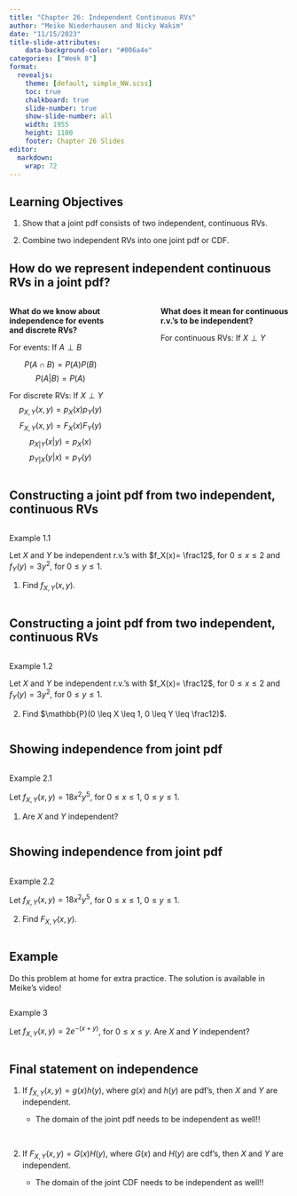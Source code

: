 ```yaml
---
title: "Chapter 26: Independent Continuous RVs"
author: "Meike Niederhausen and Nicky Wakim"
date: "11/15/2023"
title-slide-attributes:
    data-background-color: "#006a4e"
categories: ["Week 8"]
format: 
  revealjs:
    theme: [default, simple_NW.scss]
    toc: true
    chalkboard: true
    slide-number: true
    show-slide-number: all
    width: 1955
    height: 1100
    footer: Chapter 26 Slides
editor: 
  markdown: 
    wrap: 72
---
```


## Learning Objectives

1. Show that a joint pdf consists of two independent, continuous RVs.

2. Combine two independent RVs into one joint pdf or CDF.

## How do we represent independent continuous RVs in a joint pdf?

::: columns
::: {.column width="40%"}
**What do we know about independence for events and discrete RVs?**

For events: If $A \perp B$

$$P(A \cap B) = P(A)P(B)$$ $$P(A|B) = P(A)$$

For discrete RVs: If $X \perp Y$ $$p_{X,Y}(x,y) = p_{X}(x)p_{Y}(y)$$
$$F_{X,Y}(x,y) = F_{X}(x)F_{Y}(y)$$ $$p_{X|Y}(x|y) = p_{X}(x)$$
$$p_{Y|X}(y|x) = p_{Y}(y)$$
:::

::: {.column width="10%"}
:::

::: {.column width="50%"}
**What does it mean for continuous r.v.'s to be independent?**

For continuous RVs: If $X \perp Y$
:::

:::

## Constructing a joint pdf from two independent, continuous RVs

::: columns 
::: {.column width="30%"}
::: example
::: ex-title
Example 1.1
:::
::: ex-cont
Let $X$ and $Y$ be independent r.v.'s with
$f_X(x)= \frac12$, for $0 \leq x \leq 2$ and $f_Y(y)= 3y^2$, for
$0 \leq y \leq 1$.

1.  Find $f_{X,Y}(x,y)$.
:::
:::

:::
:::

## Constructing a joint pdf from two independent, continuous RVs

::: columns 
::: {.column width="30%"}
::: example
::: ex-title
Example 1.2
:::
::: ex-cont
Let $X$ and $Y$ be independent r.v.'s with
$f_X(x)= \frac12$, for $0 \leq x \leq 2$ and $f_Y(y)= 3y^2$, for
$0 \leq y \leq 1$.

2.  Find $\mathbb{P}(0 \leq X \leq 1, 0 \leq Y \leq \frac12)$.
:::
:::

:::
:::

## Showing independence from joint pdf

::: columns 
::: {.column width="30%"}
::: example
::: ex-title
Example 2.1
:::
::: ex-cont
Let $f_{X,Y}(x,y)= 18 x^2 y^5$, for
$0 \leq x \leq 1, \ 0 \leq y \leq 1$.

1.  Are $X$ and $Y$ independent?
:::
:::

:::
:::

## Showing independence from joint pdf

::: columns 
::: {.column width="30%"}
::: example
::: ex-title
Example 2.2
:::
::: ex-cont
Let $f_{X,Y}(x,y)= 18 x^2 y^5$, for
$0 \leq x \leq 1, \ 0 \leq y \leq 1$.

2.  Find $F_{X,Y}(x,y)$.
:::
:::

:::
:::

## Example

::: {.callout-important appearance="simple" icon="false"}
Do this problem at home for extra practice. The solution is available in
Meike's video!
:::

::: columns 
::: {.column width="30%"}
::: example
::: ex-title
Example 3
:::
::: ex-cont
Let $f_{X,Y}(x,y)= 2 e^{-(x+y)}$, for
$0 \leq x \leq y$. Are $X$ and $Y$ independent?
:::
:::

:::
:::

## Final statement on independence

1.  If $f_{X,Y}(x,y)= g(x)h(y)$, where $g(x)$ and $h(y)$ are pdf's, then
    $X$ and $Y$ are independent.

    -   The domain of the joint pdf needs to be independent as well!!
    
 
 
 
 

2.  If $F_{X,Y}(x,y)= G(x)H(y)$, where $G(x)$ and $H(y)$ are cdf's, then
    $X$ and $Y$ are independent.

    -   The domain of the joint CDF needs to be independent as well!!
